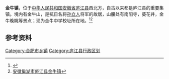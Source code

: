 {{ChinaTownship |
CountyName=庐江县|
DivName= 金牛镇|
Divs = 镇|
Image= |
ImageInfo= |
PostalCode = 238000|
Neighbors = |
Longitude = |
Latitude = |
AreaTotal = |
PopTotal = 3.8万人|
YearMonth= 2000年|
PolDivType = 镇|
LowerDivisions = |
Head = |
Website = |
}}
{{Otheruses
|subject=[[安徽省|安徽省]][[庐江县|庐江县]]所辖镇
|other= 中国其他地区“[[镇|行政建制镇]]”名
|金牛镇
}}
'''金牛镇'''，位于[[中华人民共和国|中华人民共和国]][[安徽省|安徽省]][[庐江县|庐江县]]西北方，自古以来都是庐江县的重要集镇。境内有金牛山，是抗日名将[[孙立人|孙立人]]将军的故居，山腰处有南阳寺，葵花井，金牛晚眺等景点；现为金牛中学校址所在地。<ref>{{Cite web |url=http://xf.ahlj.gov.cn/towns/show.asp?id=11819 |title=金牛镇精心打造台商工业园区 |access-date=2011-07-28 |archive-url=https://web.archive.org/web/20160304210742/http://xf.ahlj.gov.cn/towns/show.asp?id=11819 |archive-date=2016-03-04 |dead-url=yes }}</ref><ref>[http://www.chinaquhua.cn/anhui/lujiangxian_jinniuzhen.html 安徽巢湖市庐江县金牛镇]{{dead link|date=2018年4月 |bot=InternetArchiveBot |fix-attempted=yes }}</ref>

==参考资料==
{{reflist}}

{{庐江县行政区划}}
{{安徽行政区划小作品}}
[[Category:合肥市乡镇|Category:合肥市乡镇]]
[[Category:庐江县行政区划|Category:庐江县行政区划]]